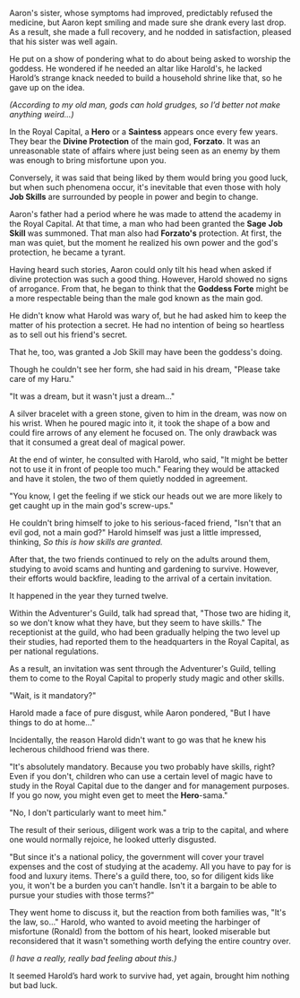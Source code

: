 Aaron's sister, whose symptoms had improved, predictably refused the medicine, but Aaron kept smiling and made sure she drank every last drop. As a result, she made a full recovery, and he nodded in satisfaction, pleased that his sister was well again.

He put on a show of pondering what to do about being asked to worship the goddess. He wondered if he needed an altar like Harold's, he lacked Harold’s strange knack needed to build a household shrine like that, so he gave up on the idea.

_(According to my old man, gods can hold grudges, so I’d better not make anything weird…)_

In the Royal Capital, a **Hero** or a **Saintess** appears once every few years. They bear the **Divine Protection** of the main god, **Forzato**. It was an unreasonable state of affairs where just being seen as an enemy by them was enough to bring misfortune upon you.

Conversely, it was said that being liked by them would bring you good luck, but when such phenomena occur, it's inevitable that even those with holy **Job Skills** are surrounded by people in power and begin to change.

Aaron's father had a period where he was made to attend the academy in the Royal Capital. At that time, a man who had been granted the **Sage** **Job Skill** was summoned. That man also had **Forzato's** protection. At first, the man was quiet, but the moment he realized his own power and the god's protection, he became a tyrant.

Having heard such stories, Aaron could only tilt his head when asked if divine protection was such a good thing. However, Harold showed no signs of arrogance. From that, he began to think that the **Goddess Forte** might be a more respectable being than the male god known as the main god. 

He didn't know what Harold was wary of, but he had asked him to keep the matter of his protection a secret. He had no intention of being so heartless as to sell out his friend's secret.

That he, too, was granted a Job Skill may have been the goddess's doing.

Though he couldn't see her form, she had said in his dream, "Please take care of my Haru."

"It was a dream, but it wasn't just a dream..."

A silver bracelet with a green stone, given to him in the dream, was now on his wrist. When he poured magic into it, it took the shape of a bow and could fire arrows of any element he focused on. The only drawback was that it consumed a great deal of magical power.

At the end of winter, he consulted with Harold, who said, "It might be better not to use it in front of people too much." Fearing they would be attacked and have it stolen, the two of them quietly nodded in agreement.

"You know, I get the feeling if we stick our heads out we are more likely to get caught up in the main god's screw-ups."

He couldn't bring himself to joke to his serious-faced friend, "Isn't that an evil god, not a main god?" Harold himself was just a little impressed, thinking, _So this is how skills are granted._

After that, the two friends continued to rely on the adults around them, studying to avoid scams and hunting and gardening to survive. However, their efforts would backfire, leading to the arrival of a certain invitation.

It happened in the year they turned twelve.

Within the Adventurer's Guild, talk had spread that, "Those two are hiding it, so we don't know what they have, but they seem to have skills." The receptionist at the guild, who had been gradually helping the two level up their studies, had reported them to the headquarters in the Royal Capital, as per national regulations.

As a result, an invitation was sent through the Adventurer's Guild, telling them to come to the Royal Capital to properly study magic and other skills.

"Wait, is it mandatory?"

Harold made a face of pure disgust, while Aaron pondered, "But I have things to do at home..."

Incidentally, the reason Harold didn't want to go was that he knew his lecherous childhood friend was there.

"It's absolutely mandatory. Because you two probably have skills, right? Even if you don't, children who can use a certain level of magic have to study in the Royal Capital due to the danger and for management purposes. If you go now, you might even get to meet the **Hero**-sama."

"No, I don't particularly want to meet him."

The result of their serious, diligent work was a trip to the capital, and where one would normally rejoice, he looked utterly disgusted.

"But since it's a national policy, the government will cover your travel expenses and the cost of studying at the academy. All you have to pay for is food and luxury items. There's a guild there, too, so for diligent kids like you, it won't be a burden you can't handle. Isn't it a bargain to be able to pursue your studies with those terms?"

They went home to discuss it, but the reaction from both families was, "It's the law, so..." Harold, who wanted to avoid meeting the harbinger of misfortune (Ronald) from the bottom of his heart, looked miserable but reconsidered that it wasn't something worth defying the entire country over.

_(I have a really, really bad feeling about this.)_

It seemed Harold’s hard work to survive had, yet again, brought him nothing but bad luck.
